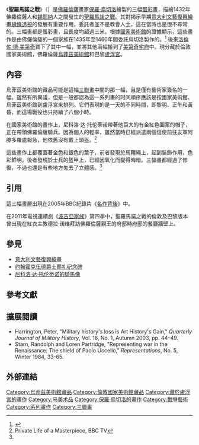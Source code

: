 {{Infobox Painting
| image_file=Paolo Uccello 035.jpg
| image_size=100px
| caption=尼科洛·达·托伦蒂诺的細節，倫敦國家美術館
| title=聖羅馬諾之戰
| artist=[[保罗·乌切洛|保罗·乌切洛]]
| year={{circa|1435–1460}}
| type=蛋彩畫
| museum=[[國家美術館_(倫敦)|國家美術館]]，[[烏菲茲美術館|烏菲茲美術館]]，[[盧浮宮|盧浮宮]]
}}

《'''聖羅馬諾之戰'''》（{{lang-it|Battaglia di San Romano}}）是[[佛羅倫薩|佛羅倫薩]]畫家[[保羅·烏切洛|保羅·烏切洛]]繪製的三幅[[蛋彩畫|蛋彩畫]]，描繪1432年佛羅倫薩人和[[錫耶納|錫耶納]]人之間發生的[[聖羅馬諾之戰|聖羅馬諾之戰]]。其對揭示早期[[意大利文藝復興繪畫|意大利文藝復興繪畫]][[線條透視|線條透視]]的發展有重要作用，委託者並不是教會人士，這在當時也是很不尋常的。三幅畫都是蛋彩畫，且長度均超過三米。根據[[國家美術館_(倫敦)|國家美術館]]的證據顯示，這些畫作是由佛儸倫薩的一個家族在1435年至1460年間委託烏切洛製作的。<ref name="NG">{{Cite web |url=http://www.nationalgallery.org.uk/paintings/paolo-uccello-the-battle-of-san-romano |title=Paolo Uccello ''The Battle of San Romano'' NG583 |access-date=2013-08-11 |archive-date=2021-04-15 |archive-url=https://web.archive.org/web/20210415142046/https://www.nationalgallery.org.uk/paintings/paolo-uccello-the-battle-of-san-romano |dead-url=no }}</ref> 後來[[洛倫佐·德·美第奇|洛倫佐·德·美第奇]]買下了其中一幅，並將其他兩幅搬到了[[美第奇宅府|美第奇宅府]]中。現分藏於倫敦國家美術館，佛羅倫薩[[烏菲茲美術館|烏菲茲美術館]]和巴黎[[盧浮宮|盧浮宮]]。

==內容==

{{gallery|width=320|lines=4
|File:San Romano Battle (Paolo Uccello, London) 01.jpg|《'''[[尼科洛·达·托伦蒂诺|尼科洛·达·托伦蒂诺]]在聖羅馬諾之戰中'''》（{{circa|1438–1440}}），木板上的蛋彩，182 × 320 cm，國家美術館<ref name="DG">National Gallery Catalogues: The Fifteenth Century Italian Paintings, Volume 1, by Dillian Gordon, 2003, pp. 378–397 ISBN 1-85709-293-7</ref>
|File:La batalla de San Romano, por Paolo Uccello.jpg|《'''契阿爾達被殺下馬'''》（{{circa|1435–1455}}），木板上的蛋彩畫，182 × 320 cm，烏菲茲美術館
|File:Paolo Uccello 016.jpg|《'''[[米凯莱托·阿滕多罗|米凯莱托·阿滕多罗]]的反攻'''》（{{circa|1455–1456}}），木板上的蛋彩畫，182 × 317 cm，盧浮宮<ref>{{cite book |author=德尼·克伊朗|title=《羅浮宮參觀指南》|publisher=黎絲藝術出版社|year=1997|isbn=2854950992}}</ref>}}

烏菲茲美術館的藏品可能是這幅[[三聯畫|三聯畫]]中間的那一幅，且是僅有藝術家簽名的一幅。雖然有所異議，但是一般都認為這一系列畫的时间順序應該是按國家美術館、烏菲茲美術館到盧浮宮来排列。它們表現的是一天的不同時間，即黎明、正午和黃昏，而這場戰役也只持續了八個小時。

在國家美術館的畫作上，尼科洛·达·托伦蒂诺帶著他巨大的有金紅色圖案的帽子，正在帶領佛羅倫薩騎兵。因為個人的輕率，雖然當時已經派遣兩個信使前往友軍阿滕多羅處報急，他依舊沒有戴上頭盔。<ref>Private Life of a Masterpiece, BBC TV</ref>

這些畫作上都覆蓋著金色和銀色的葉子，前者發現於馬韁繩上，起到裝飾作用，色彩鮮明。後者發現於士兵的盔甲上，已經因氧化而變得晦暗。三幅畫都經過了修復，不過也還是有些地方失去了立體感。<ref name="DG"/>

==引用==

這三幅畫層出現在2005年BBC紀錄片《[[名作背後|名作背後]]》中。

在2011年電視連續劇《[[波吉亞家族|波吉亞家族]]》第四季中，聖羅馬諾之戰的倫敦及巴黎版本曾出現在紅衣主教德拉·诺维拜訪佛羅倫薩親王的府邸時府邸的餐廳牆壁上。

==參見==
{{external media | width = 210px | align = right | video1 =[http://smarthistory.khanacademy.org/uccellos-the-battle-of-san-romano.html Smarthistory——烏切洛的聖羅馬諾之戰]<ref name="smarth">{{cite web | title =Uccello's The Battle of San Romano | work = | publisher =Smarthistory at Khan Academy | date = | url =http://smarthistory.khanacademy.org/uccellos-the-battle-of-san-romano.html | accessdate =December 31, 2012 | archive-date =2014-12-02 | archive-url =https://web.archive.org/web/20141202204651/http://smarthistory.khanacademy.org/uccellos-the-battle-of-san-romano.html | dead-url =no }}</ref> | audio1 =[http://www.nationalgallery.org.uk/ng583-battle-of-san-romano-uccello-episode-49-segment-2/*/showTranscript/1 個人反應：Serena Ferrente]<ref name="Nat Gal">{{cite web |title=Personal response: Serena Ferrente |work= |publisher=National Gallery |date= |url=http://www.nationalgallery.org.uk/ng583-battle-of-san-romano-uccello-episode-49-segment-2/*/showTranscript/1 |accessdate=December 31, 2012 |deadurl=yes |archiveurl=https://web.archive.org/web/20150419234938/http://www.nationalgallery.org.uk/ng583-battle-of-san-romano-uccello-episode-49-segment-2/*/showTranscript/1 |archivedate=2015年4月19日 }}</ref> }}
*[[意大利文藝復興繪畫|意大利文藝復興繪畫]]
*[[约翰霍克伍德爵士葬礼纪念碑|约翰霍克伍德爵士葬礼纪念碑]]
*[[尼科洛·达·托伦蒂诺的騎馬像|尼科洛·达·托伦蒂诺的騎馬像]]

==參考文獻==
{{Reflist}}

==擴展閱讀==
* Harrington, Peter, "Military history's loss is Art History's Gain," ''Quarterly Journal of Military History'', Vol. 16, No. 1, Autumn 2003, pp. 44–49.
* Starn, Randolph and Loren Partridge, "Representing war in the Renaissance: The shield of Paolo Uccello," ''Representations'', No. 5, Winter 1984, 33-65.

==外部連結==
{{commonscat-inline|San Romano Battle (Paolo Uccello)}}
{{DEFAULTSORT:Battle Of San Romano, The}}
[[Category:烏菲茲美術館藏品|Category:烏菲茲美術館藏品]]
[[Category:倫敦國家美術館藏品|Category:倫敦國家美術館藏品]]
[[Category:藏於盧浮宮的畫作|Category:藏於盧浮宮的畫作]]
[[Category:马美术品|Category:马美术品]]
[[Category:保羅·烏切洛的畫作|Category:保羅·烏切洛的畫作]]
[[Category:戰爭藝術|Category:戰爭藝術]]
[[Category:系列畫作|Category:系列畫作]]
[[Category:三聯畫|Category:三聯畫]]